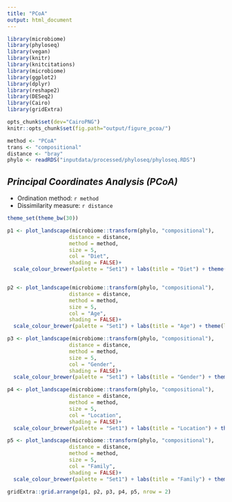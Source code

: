```yaml
---
title: "PCoA"
output: html_document
---
```


```r
library(microbiome)
library(phyloseq)
library(vegan)
library(knitr)
library(knitcitations)
library(microbiome)
library(ggplot2)
library(dplyr)
library(reshape2)
library(DESeq2)
library(Cairo)
library(gridExtra)

opts_chunk$set(dev="CairoPNG")
knitr::opts_chunk$set(fig.path="output/figure_pcoa/")

method <- "PCoA"
trans <- "compositional"
distance <- "bray"
phylo <- readRDS("inputdata/processed/phyloseq/phyloseq.RDS")
```

## *Principal Coordinates Analysis (PCoA)*

* Ordination method: `r method`
* Dissimilarity measure: `r distance`

```r
theme_set(theme_bw(30))

p1 <- plot_landscape(microbiome::transform(phylo, "compositional"),
                    distance = distance,
                    method = method,
                    size = 5,
                    col = "Diet",
                    shading = FALSE)+
  scale_colour_brewer(palette = "Set1")	+ labs(title = "Diet") + theme(legend.position = 'bottom', legend.text=element_text(size=20), legend.title=element_text(size=25))


p2 <- plot_landscape(microbiome::transform(phylo, "compositional"),
                    distance = distance,
                    method = method,
                    size = 5,
                    col = "Age",
                    shading = FALSE)+
  scale_colour_brewer(palette = "Set1")	+ labs(title = "Age") + theme(legend.position = 'bottom', legend.text=element_text(size=20), legend.title=element_text(size=25))

p3 <- plot_landscape(microbiome::transform(phylo, "compositional"),
                    distance = distance,
                    method = method,
                    size = 5,
                    col = "Gender",
                    shading = FALSE)+
  scale_colour_brewer(palette = "Set1")	+ labs(title = "Gender") + theme(legend.position = 'bottom', legend.text=element_text(size=20), legend.title=element_text(size=25))

p4 <- plot_landscape(microbiome::transform(phylo, "compositional"),
                    distance = distance,
                    method = method,
                    size = 5,
                    col = "Location",
                    shading = FALSE)+
  scale_colour_brewer(palette = "Set1")	+ labs(title = "Location") + theme(legend.position = 'bottom', legend.text=element_text(size=20), legend.title=element_text(size=25))

p5 <- plot_landscape(microbiome::transform(phylo, "compositional"),
                    distance = distance,
                    method = method,
                    size = 5,
                    col = "Family",
                    shading = FALSE)+
  scale_colour_brewer(palette = "Set1")	+ labs(title = "Family") + theme(legend.position = 'bottom', legend.text=element_text(size=20), legend.title=element_text(size=25))
         
gridExtra::grid.arrange(p1, p2, p3, p4, p5, nrow = 2)
```


